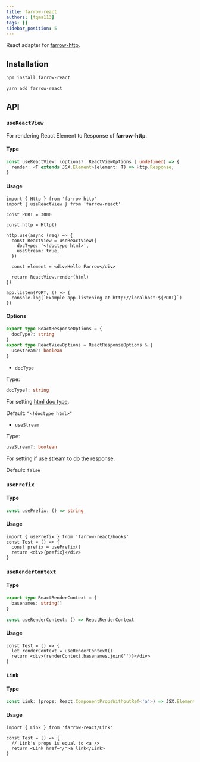 ```yaml
---
title: farrow-react
authors: [tqma113]
tags: []
sidebar_position: 5
---
```



React adapter for [farrow-http]('./02-farrow-http.mdx').

## Installation

<Tabs groupId="package-tool">
<TabItem value="npm" label="npm">

```bash
npm install farrow-react
```

</TabItem>
<TabItem value="yarn" label="Yarn" default>

```bash
yarn add farrow-react
```

</TabItem>
</Tabs>

## API

### `useReactView`

For rendering React Element to Response of **farrow-http**.

#### Type

```ts
const useReactView: (options?: ReactViewOptions | undefined) => {
  render: <T extends JSX.Element>(element: T) => Http.Response;
}
```

#### Usage

```tsx
import { Http } from 'farrow-http'
import { useReactView } from 'farrow-react'

const PORT = 3000

const http = Http()

http.use(async (req) => {
  const ReactView = useReactView({
    docType: '<!doctype html>',
    useStream: true,
  })

  const element = <div>Hello Farrow</div>

  return ReactView.render(html)
})

app.listen(PORT, () => {
  console.log(`Example app listening at http://localhost:${PORT}`)
})
```

#### Options

```ts
export type ReactResponseOptions = {
  docType?: string
}
export type ReactViewOptions = ReactResponseOptions & {
  useStream?: boolean
}
```

* `docType`

Type: 

```ts
docType?: string
```

For setting [html doc type](https://developer.mozilla.org/en-US/docs/Glossary/Doctype).

Default: `"<!doctype html>"`

* `useStream`

Type:

```ts
useStream?: boolean
```

For setting if use stream to do the response.

Default: `false`

### `usePrefix`

#### Type

```ts
const usePrefix: () => string
```

#### Usage

```tsx
import { usePrefix } from 'farrow-react/hooks'
const Test = () => {
  const prefix = usePrefix()
  return <div>{prefix}</div>
}
```

### `useRenderContext`

#### Type

```ts
export type ReactRenderContext = {
  basenames: string[]
}

const useRenderContext: () => ReactRenderContext
```

#### Usage

```tsx
const Test = () => {
  let renderContext = useRenderContext()
  return <div>{renderContext.basenames.join('')}</div>
}
```

### `Link`

#### Type

```ts
const Link: (props: React.ComponentPropsWithoutRef<'a'>) => JSX.Element
```

#### Usage

```tsx
import { Link } from 'farrow-react/Link'

const Test = () => {
  // Link's props is equal to <a />
  return <Link href="/">a link</Link>
}
```
